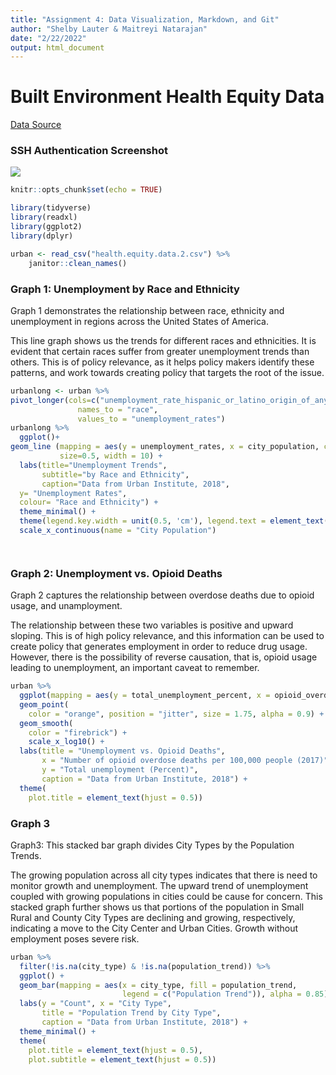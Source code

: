 ```yaml
---
title: "Assignment 4: Data Visualization, Markdown, and Git"
author: "Shelby Lauter & Maitreyi Natarajan"
date: "2/22/2022"
output: html_document
---
```


# Built Environment Health Equity Data
[Data Source](https://datacatalog.urban.org/dataset/72-small-and-medium-size-cities-built-environment-and-health-equity-dataset)

### SSH Authentication Screenshot
![](Git.remote.screenshot.png)


```r
knitr::opts_chunk$set(echo = TRUE)

library(tidyverse)
library(readxl)
library(ggplot2)
library(dplyr)

urban <- read_csv("health.equity.data.2.csv") %>%
    janitor::clean_names()

```



### Graph 1: Unemployment by Race and Ethnicity

Graph 1 demonstrates the relationship between race, ethnicity and unemployment in regions across the United States of America.

This line graph shows us the trends for different races and ethnicities. It is evident that certain races suffer from greater unemployment trends than others. This is of policy relevance, as it helps policy makers identify these patterns, and work towards creating policy that targets the root of the issue.

```r

urbanlong <- urban %>%
pivot_longer(cols=c("unemployment_rate_hispanic_or_latino_origin_of_any_race", "unemployment_rate_asian_alone", "unemployment_rate_white_alone", "unemployment_rate_black_or_african_american_alone", "total_unemployment_percent"),
               names_to = "race",
               values_to = "unemployment_rates")
urbanlong %>%
  ggplot()+
geom_line (mapping = aes(y = unemployment_rates, x = city_population, color=race), 
           size=0.5, width = 10) +
  labs(title="Unemployment Trends",
       subtitle="by Race and Ethnicity",
       caption="Data from Urban Institute, 2018",
  y= "Unemployment Rates",
  colour= "Race and Ethnicity") +
  theme_minimal() +
  theme(legend.key.width = unit(0.5, 'cm'), legend.text = element_text(size=7)) +
  scale_x_continuous(name = "City Population")




```




### Graph 2: Unemployment vs. Opioid Deaths

Graph 2 captures the relationship between overdose deaths due to opioid usage, and unamployment.

The relationship between these two variables is positive and upward sloping. This is of high policy relevance, and this information can be used to create policy that generates employment in order to reduce drug usage. However, there is the possibility of reverse causation, that is, opioid usage leading to unemployment, an important caveat to remember.

```r
urban %>%
  ggplot(mapping = aes(y = total_unemployment_percent, x = opioid_overdose_deaths)) +
  geom_point(
    color = "orange", position = "jitter", size = 1.75, alpha = 0.9) +
  geom_smooth(
    color = "firebrick") + 
    scale_x_log10() +
  labs(title = "Unemployment vs. Opioid Deaths",
       x = "Number of opioid overdose deaths per 100,000 people (2017)",
       y = "Total unemployment (Percent)", 
       caption = "Data from Urban Institute, 2018") +
  theme(
    plot.title = element_text(hjust = 0.5)) 

```
### Graph 3
Graph3: This stacked bar graph divides City Types by the Population Trends.

The growing population across all city types indicates that there is need to monitor growth and unemployment. The upward trend of unemployment coupled with growing populations in cities could be cause for concern. This stacked graph further shows us that portions of the population in Small Rural and County City Types are declining and growing, respectively, indicating a move to the City Center and Urban Cities. Growth without employment poses severe risk.

```r

urban %>%
  filter(!is.na(city_type) & !is.na(population_trend)) %>%
  ggplot() + 
  geom_bar(mapping = aes(x = city_type, fill = population_trend,
                         legend = c("Population Trend")), alpha = 0.85) +
  labs(y = "Count", x = "City Type",
       title = "Population Trend by City Type",
       caption = "Data from Urban Institute, 2018") +
  theme_minimal() +
  theme(
    plot.title = element_text(hjust = 0.5),
    plot.subtitle = element_text(hjust = 0.5))


```